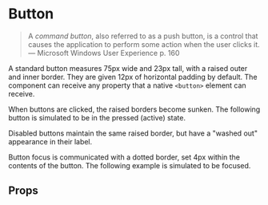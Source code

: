 

<Meta of={ButtonStories} />

# Button

<blockquote>
  A <em>command button</em>, also referred to as a push button, is a control
  that causes the application to perform some action when the user clicks it.

  <footer>— Microsoft Windows User Experience p. 160</footer>
</blockquote>

A standard button measures 75px wide and 23px tall, with a raised outer and inner border. They are given 12px of horizontal padding by default.
The component can receive any property that a native `<button>` element can receive.

<Canvas of={ButtonStories.Default} />

When buttons are clicked, the raised borders become sunken. The following button is simulated to be in the pressed (active) state.

<Canvas of={ButtonStories.Active} />

Disabled buttons maintain the same raised border, but have a "washed out" appearance in their label.

<Canvas of={ButtonStories.Disabled} />

Button focus is communicated with a dotted border, set 4px within the contents of the button. The following example is simulated to be focused.

<Canvas of={ButtonStories.Focused} />

## Props

<Controls />
